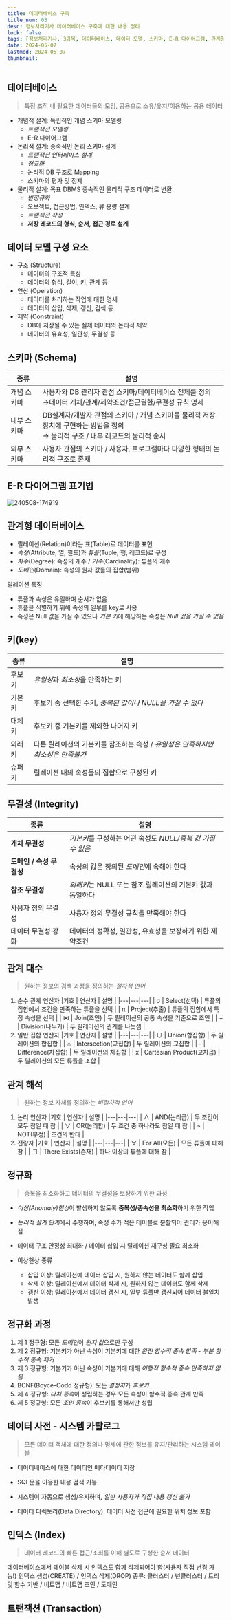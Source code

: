```yaml
---
title: 데이터베이스 구축
title_num: 03
desc: 정보처리기사 데이터베이스 구축에 대한 내용 정리
lock: false
tags: [정보처리기사, 3과목, 데이터베이스, 데이터 모델, 스키마, E-R 다이어그램, 관계형 데이터베이스, 키, 무결성, 관계 대수, 관계 해석, 정규화, 데이터 사전, 시스템 카탈로그, 인덱스, 트랜잭션]
date: 2024-05-07
lastmod: 2024-05-07
thumbnail: 
---
```


## 데이터베이스
> 특정 조직 내 필요한 데이터들의 모임, 공용으로 소유/유지/이용하는 공용 데이터

- 개념적 설계: 독립적인 개념 스키마 모델링
	- *트랜잭션 모델링*
	- E-R 다이어그램
- 논리적 설계: 종속적인 논리 스키마 설계
	- *트랜잭션 인터페이스 설계*
	- *정규화*
	- 논리적 DB 구조로 Mapping
	- 스키마의 평가 및 정제
- 물리적 설계: 목표 DBMS 종속적인 물리적 구조 데이터로 변환
	- *반정규화*
	- 오브젝트, 접근방법, 인덱스, 뷰 용량 설계
	- *트랜젝션 작성*
	- **저장 레코드의 형식, 순서, 접근 경로 설계**

## 데이터 모델 구성 요소
- 구조 (Structure)
	- 데이터의 구조적 특성
	- 데이터의 형식, 길이, 키, 관계 등
- 연산 (Operation)
	- 데이터를 처리하는 작업에 대한 명세
	- 데이터의 삽입, 삭제, 갱신, 검색 등
- 제약 (Constraint)
	- DB에 저장될 수 있는 실제 데이터의 논리적 제약
	- 데이터의 유효성, 일관성, 무결성 등

## 스키마 (Schema)
| 종류 | 설명 |
|---|---|
| 개념 스키마 | 사용자와 DB 관리자 관점 스키마/데이터베이스 전체를 정의<br/>→데이터 개체/관계/제약조건/접근권한/무결성 규칙 명세 |
| 내부 스키마 | DB설계자/개발자 관점의 스키마 / 개념 스키마를 물리적 저장장치에 구현하는 방법을 정의<br/>→ 물리적 구조 / 내부 레코드의 물리적 순서 |
| 외부 스키마 | 사용자 관점의 스키마 / 사용자, 프로그램마다 다양한 형태의 논리적 구조로 존재 |

## E-R 다이어그램 표기법
![240508-174919](/posts/240508-174919.png)

## 관계형 데이터베이스
- 릴레이션(Relation)이라는 표(Table)로 데이터를 표현
- *속성*(Attribute, 열, 필드)과 *튜플*(Tuple, 행, 레코드)로 구성
- *차수*(Degree): 속성의 개수 / *기수*(Cardinality): 튜플의 개수
- *도메인*(Domain): 속성의 원자 값들의 집합(범위)

릴레이션 특징
- 튜플과 속성은 유일하며 순서가 없음
- 튜플을 식별하기 위해 속성의 일부를 key로 사용
- 속성은 Null 값을 가질 수 있으나 *기본 키*에 해당하는 속성은 *Null 값을 가질 수 없음*

## 키(key)
| 종류 | 설명 |
|---|---|
| 후보키 | *유일성*과 *최소성*을 만족하는 키 |
| 기본키 | 후보키 중 선택한 주키, *중복된 값이나 NULL을 가질 수 없다* |
| 대체키 | 후보키 중 기본키를 제외한 나머지 키 |
| 외래키 | 다른 릴레이션의 기본키를 참조하는 속성 / *유일성은 만족하지만 최소성은 만족불가* |
| 슈퍼키 | 릴레이션 내의 속성들의 집합으로 구성된 키 |

## 무결성 (Integrity)
| 종류 | 설명 |
|---|---|
| **개체 무결성** | *기본키*를 구성하는 어떤 속성도 *NULL/중복 값 가질 수 없음* |
| **도메인 / 속성 무결성** | 속성의 값은 정의된 *도메인*에 속해야 한다 |
| **참조 무결성** | *외래키*는 NULL 또는 참조 릴레이션의 기본키 값과 동일하다 |
| 사용자 정의 무결성 | 사용자 정의 무결성 규칙을 만족해야 한다 |
| 데이터 무결성 강화 | 데이터의 정확성, 일관성, 유효성을 보장하기 위한 제약조건 |

## 관계 대수
> 원하는 정보의 검색 과정을 정의하는 *절차적 언어*

1. 순수 관계 연산자
	|기호 | 연산자 | 설명 |
	|---|---|---|
	| σ | Select(선택) | 튜플의 집합에서 조건을 만족하는 튜플을 선택 |
	| π | Project(추출) | 튜플의 집합에서 특정 속성을 선택 |
	| ⋈ | Join(조인) | 두 릴레이션의 공통 속성을 기준으로 조인 |
	| ÷ | Division(나누기) | 두 릴레이션의 관계를 나눗셈 |
2. 일반 집합 연산자
	|기호 | 연산자 | 설명 |
	|---|---|---|
	| ∪ | Union(합집합) | 두 릴레이션의 합집합 |
	| ∩ | Intersection(교집합) | 두 릴레이션의 교집합 |
	| - | Difference(차집합) | 두 릴레이션의 차집합 |
	| x | Cartesian Product(교차곱) | 두 릴레이션의 모든 튜플을 조합 |

## 관계 해석
> 원하는 정보 자체를 정의하는 *비절차적 언어*

1. 논리 연산자
	|기호 | 연산자 | 설명 |
	|---|---|---|
	| ∧ | AND(논리곱) | 두 조건이 모두 참일 때 참 |
	| ∨ | OR(논리합) | 두 조건 중 하나라도 참일 때 참 |
	| ¬ | NOT(부정) | 조건의 반대 |
2. 전량자
	|기호 | 연산자 | 설명 |
	|---|---|---|
	| ∀ | For All(모든) | 모든 튜플에 대해 참 |
	| ∃ | There Exists(존재) | 하나 이상의 튜플에 대해 참 |

## 정규화
> 중복을 최소화하고 데이터의 무결성을 보장하기 위한 과정

- *이상(Anomaly)현상*이 발생하지 않도록 **중복성/종속성을 최소화**하기 위한 작업
- *논리적 설계 단계*에서 수행하며, 속성 수가 적은 테이블로 분할되어 관리가 용이해짐
- 데이터 구조 안정성 최대화 / 데이터 삽입 시 릴레이션 재구성 필요 최소화

- 이상현상 종류
	- 삽입 이상: 릴레이션에 데이터 삽입 시, 원하지 않는 데이터도 함께 삽입
	- 삭제 이상: 릴레이션에서 데이터 삭제 시, 원하지 않는 데이터도 함께 삭제
	- 갱신 이상: 릴레이션에서 데이터 갱신 시, 일부 튜플만 갱신되어 데이터 불일치 발생

## 정규화 과정
1. 제 1 정규형: 모든 *도메인*이 *원자 값*으로만 구성
2. 제 2 정규형: 기본키가 아닌 속성이 기본키에 대한 *완전 함수적 종속 만족* - *부분 함수적 종속 제거*
3. 제 3 정규형: 기본키가 아닌 속성이 기본키에 대해 *이행적 함수적 종속 만족하지 않음*
4. BCNF(Boyce-Codd 정규형): 모든 *결정자*가 *후보키*
5. 제 4 정규형: *다치 종속*이 성립하는 경우 모든 속성이 함수적 종속 관계 만족
6. 제 5 정규형: 모든 *조인 종속*이 후보키를 통해서만 성립

## 데이터 사전 - 시스템 카탈로그
> 모든 데이터 객체에 대한 정의나 명세에 관한 정보를 유지/관리하는 시스템 테이블

- 데이터베이스에 대한 데이터인 메타데이터 저장
- SQL문을 이용한 내용 검색 기능
- 시스템이 자동으로 생성/유지하며, *일반 사용자가 직접 내용 갱신 불가*

- 데이터 디렉토리(Data Directory): 데이터 사전 접근에 필요한 위치 정보 포함

## 인덱스 (Index)
> 데이터 레코드의 빠른 접근/조회를 이해 별도로 구성한 순서 데이터

데이터베이스에서 테이블 삭제 시 인덱스도 함께 삭제되어야 함(사용자 직접 변경 가능!)
인덱스 생성(CREATE) / 인덱스 삭제(DROP)
종류: 클러스터 / 넌클러스터 / 트리 및 함수 기반 / 비트맵 / 비트맵 조인 / 도메인

## 트랜잭션 (Transaction)



